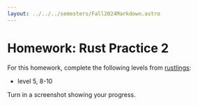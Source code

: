 ```yaml
---
layout: ../../../semesters/Fall2024Markdown.astro
---
```


# Homework: Rust Practice 2

For this homework, complete the following levels from
[rustlings](https://github.com/rust-lang/rustlings):

- level 5, 8-10

Turn in a screenshot showing your progress.
